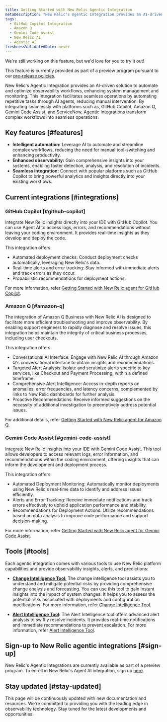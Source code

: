 ```yaml
---
title: Getting Started with New Relic Agentic Integration
metaDescription: "New Relic's Agentic Integration provides an AI-driven solution to automate and optimize observability workflows, enhancing system management and monitoring"
tags:
  - GitHub Copilot Integration 
  - Amazon Q
  - Gemini Code Assist
  - New Relic AI
  - Agentic AI
freshnessValidatedDate: never
---
```


<Callout title="preview">
  We're still working on this feature, but we'd love for you to try it out!

  This feature is currently provided as part of a preview program pursuant to our [pre-release policies](/docs/licenses/license-information/referenced-policies/new-relic-pre-release-policy).
</Callout>

New Relic's Agentic Integration provides an AI-driven solution to automate and optimize observability workflows, enhancing system management and monitoring. This integration facilitates seamless operations by automating repetitive tasks through AI agents, reducing manual intervention. By integrating seamlessly with platforms such as, GitHub Copilot, Amazon Q, Gemini Code Assist, and ServiceNow, Agentic Integrations transform complex workflows into seamless operations.


## Key features [#features]

- **Intelligent automation:** Leverage AI to automate and streamline complex workflows, reducing the need for manual tool-switching and enhancing productivity.
- **Enhanced observability:** Gain comprehensive insights into your systems, enabling faster detection, analysis, and resolution of incidents.
- **Seamless integration:** Connect with popular platforms such as GitHub Copilot to bring powerful analytics and insights directly into your existing workflows.

## Current integrations [#integrations]

### GitHub Copilot [#github-copilot]

Integrate New Relic insights directly into your IDE with GitHub Copilot. You can use Agent AI to access logs, errors, and recommendations without leaving your coding environment. It  provides real-time insights as they develop and deploy the code.

This integration offers:

- Automated deployment checks: Conduct deployment checks automatically, leveraging New Relic's data.
- Real-time alerts and error tracking: Stay informed with immediate alerts and track errors as they occur.
- Probabilistic recommendations for deployment actions.

For more information, refer [Getting Started with New Relic agent for GitHub Copilot](/docs/agentic-ai/agentic-integration/github-copilot-integration).

### Amazon Q [#amazon-q]

The integration of Amazon Q Business with New Relic AI is designed to facilitate more efficient troubleshooting and improve observability. By enabling support engineers to rapidly diagnose and resolve issues, this integration helps maintain the integrity of critical business processes, including user checkouts.

This integration offers:

- Conversational AI Interface: Engage with New Relic AI through Amazon Q's conversational interface to obtain insights and recommendations.
- Targeted Alert Analysis: Isolate and scrutinize alerts specific to key services, like Checkout and Payment Processing, within a defined timeframe.
- Comprehensive Alert Intelligence: Access in-depth reports on anomalies, error frequencies, and latency concerns, complemented by links to New Relic dashboards for further analysis.
- Proactive Recommendations: Receive informed suggestions on the necessity of additional investigation to preemptively address potential issues.

For additional details, refer [Getting Started with New Relic agent for Amazon Q](/docs/agentic-ai/agentic-integration/amazonq-integration).


### Gemini Code Assist [#gemini-code-assist]

Integrate New Relic insights into your IDE with Gemini Code Assist. This tool allows developers to access relevant logs, error information, and recommendations within the coding environment, offering insights that can inform the development and deployment process.

This integration offers:

- Automated Deployment Monitoring: Automatically monitor deployments using New Relic's real-time data to identify and address issues efficiently.
- Alerts and Error Tracking: Receive immediate notifications and track errors effectively to uphold application performance and stability.
- Recommendations for Deployment Actions: Utilize recommendations based on data analysis to improve code performance and support decision-making.

For more information, refer [Getting Started with New Relic agent for Gemini Code Assist](/docs/agentic-ai/agentic-integration/gemini-integration).

## Tools [#tools]

Each agentic integration comes with various tools to use New Relic platform capabilities and provide observability insights, alerts, and predictions:

- **[Change Intelligence Tool:](/docs/agentic-ai/tools/change-intelligence-tool)** The change intelligence tool assists you to understand and mitigate potential risks by providing comprehensive change analysis and forecasting. You can use this tool to gain instant insights into the impact of system changes. It helps you to assess the potential risks associated with deployments and configuration modifications. For more information, refer [Change Intelligence Tool](/docs/agentic-ai/tools/change-intelligence-tool).

- **[Alert Intelligence Tool](/docs/agentic-ai/tools/alert-intelligence-tool):** The Alert Intelligence tool offers advanced alert analysis to swiftly resolve incidents. It provides real-time notifications and immediate recommendations to prevent escalation. For more information, refer [Alert Intelligence Tool](/docs/agentic-ai/tools/alert-intelligence-tool).


## Sign-up to New Relic agentic integrations [#sign-up]


New Relic's Agentic Integrations are currently available as part of a preview program. To enroll in New Relic's Agent AI integration, sign up [here](https://one.newrelic.com/promotion-flow?state=d0158fb3-6148-4e91-cb2e-58c7af617432).


## Stay updated [#stay-updated]

This page will be continuously updated with new documentation and resources. We're committed to providing you with the leading edge in observability technology. Stay tuned for the latest developments and opportunities.

